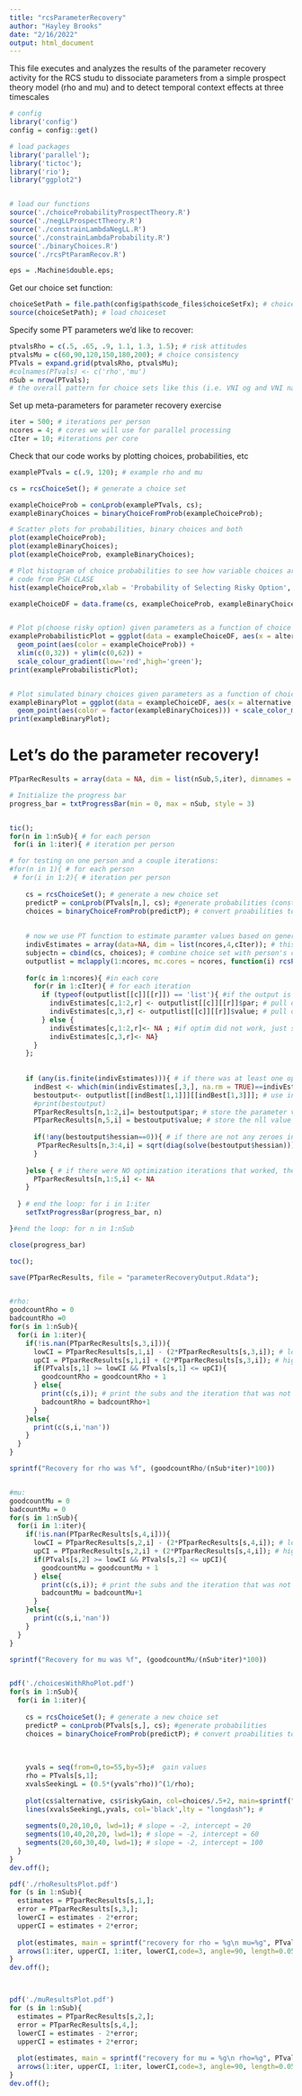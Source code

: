 ```yaml
---
title: "rcsParameterRecovery"
author: "Hayley Brooks"
date: "2/16/2022"
output: html_document
---
```


This file executes and analyzes the results of the parameter recovery activity for the RCS studu to dissociate parameters from a simple prospect theory model (rho and mu) and to detect temporal context effects at three timescales

```r
# config
library('config')
config = config::get()

# load packages 
library('parallel');
library('tictoc');
library('rio');
library("ggplot2")


# load our functions
source('./choiceProbabilityProspectTheory.R')
source('./negLLProspectTheory.R')
source('./constrainLambdaNegLL.R')
source('./constrainLambdaProbability.R')
source('./binaryChoices.R')
source('./rcsPtParamRecov.R')

eps = .Machine$double.eps;


```

Get our choice set function:
```r
choiceSetPath = file.path(config$path$code_files$choiceSetFx); # choice set path
source(choiceSetPath); # load choiceset
```


Specify some PT parameters we'd like to recover:
```r

ptvalsRho = c(.5, .65, .9, 1.1, 1.3, 1.5); # risk attitudes
ptvalsMu = c(60,90,120,150,180,200); # choice consistency
PTvals = expand.grid(ptvalsRho, ptvalsMu);
#colnames(PTvals) <- c('rho','mu')
nSub = nrow(PTvals);
# the overall pattern for choice sets like this (i.e. VNI og and VNI narrow), mus are very high
```


Set up meta-parameters for parameter recovery exercise
```r
iter = 500; # iterations per person
ncores = 4; # cores we will use for parallel processing 
cIter = 10; #iterations per core


```


Check that our code works by plotting choices, probabilities, etc
```r
examplePTvals = c(.9, 120); # example rho and mu

cs = rcsChoiceSet(); # generate a choice set

exampleChoiceProb = conLprob(examplePTvals, cs);
exampleBinaryChoices = binaryChoiceFromProb(exampleChoiceProb);

# Scatter plots for probabilities, binary choices and both
plot(exampleChoiceProb);
plot(exampleBinaryChoices);
plot(exampleChoiceProb, exampleBinaryChoices); 

# Plot histogram of choice probabilities to see how variable choices are predicted to be.
# code from PSH CLASE
hist(exampleChoiceProb,xlab = 'Probability of Selecting Risky Option', ylab = 'Count of this probability', main = 'Distribution of choice probabilities given parameters'); 

exampleChoiceDF = data.frame(cs, exampleChoiceProb, exampleBinaryChoices);


# Plot p(choose risky option) given parameters as a function of choice values (code based on PSH CLASE)
exampleProbabilisticPlot = ggplot(data = exampleChoiceDF, aes(x = alternative, y = riskyGain)) + 
  geom_point(aes(color = exampleChoiceProb)) + 
  xlim(c(0,32)) + ylim(c(0,62)) + 
  scale_colour_gradient(low='red',high='green');
print(exampleProbabilisticPlot);


# Plot simulated binary choices given parameters as a function of choice values (also based on PSH CLASE code)
exampleBinaryPlot = ggplot(data = exampleChoiceDF, aes(x = alternative, y = riskyGain)) + 
  geom_point(aes(color = factor(exampleBinaryChoices))) + scale_color_manual(values = c('#ff0000','#00ff44'));
print(exampleBinaryPlot);

```

# Let's do the parameter recovery!

```r

PTparRecResults = array(data = NA, dim = list(nSub,5,iter), dimnames = list(c(NULL), c("rho", "mu", "rho se", "mu se", "ll"),c(NULL))); # stores for each person and iteration, the best optimization results

# Initialize the progress bar
progress_bar = txtProgressBar(min = 0, max = nSub, style = 3)


tic();
for(n in 1:nSub){ # for each person
 for(i in 1:iter){ # iteration per person

# for testing on one person and a couple iterations:
#for(n in 1){ # for each person
 # for(i in 1:2){ # iteration per person
    
    cs = rcsChoiceSet(); # generate a new choice set
    predictP = conLprob(PTvals[n,], cs); #generate probabilities (constrains lambda to 1)
    choices = binaryChoiceFromProb(predictP); # convert proabilities to binary choices
    
    
    # now we use PT function to estimate paramter values based on generated choices
    indivEstimates = array(data=NA, dim = list(ncores,4,cIter)); # this will temporarily hold optimization results (pars and ll) from cores x cIter
    subjectn = cbind(cs, choices); # combine choice set with person's choices for optimization to have necessary data
    outputlist = mclapply(1:ncores, mc.cores = ncores, function(i) rcsPTparRec(cIter,subjectn)); #do the optimization
    
    for(c in 1:ncores){ #in each core
      for(r in 1:cIter){ # for each iteration
        if (typeof(outputlist[[c]][[r]]) == 'list'){ #if the output is a list -- this means optim worked
          indivEstimates[c,1:2,r] <- outputlist[[c]][[r]]$par; # pull out the parameter values for each iteration in each core
          indivEstimates[c,3,r] <- outputlist[[c]][[r]]$value; # pull out the log likelihood value
        } else {
          indivEstimates[c,1:2,r]<- NA ; #if optim did not work, just store as NA
          indivEstimates[c,3,r]<- NA}
      }
    };
    
    
    if (any(is.finite(indivEstimates))){ # if there was at least one optimization iteration that worked then follow the next steps
      indBest <- which(min(indivEstimates[,3,], na.rm = TRUE)==indivEstimates,arr.ind = T); # get the indices of the single best optimization across the cores & iterations
      bestoutput<- outputlist[[indBest[1,1]]][[indBest[1,3]]]; # use index to pull the best optim results from the outputlist
      #print(bestoutput)
      PTparRecResults[n,1:2,i]= bestoutput$par; # store the parameter values 
      PTparRecResults[n,5,i] = bestoutput$value; # store the nll value
      
      if(!any(bestoutput$hessian==0)){ # if there are not any zeroes in the hessian, then
       PTparRecResults[n,3:4,i] = sqrt(diag(solve(bestoutput$hessian)));# solve hessian and store the parameter SEs
      }
      
    }else { # if there were NO optimization iterations that worked, then follow the next step
      PTparRecResults[n,1:5,i] <- NA
    }
    
  } # end the loop: for i in 1:iter
    setTxtProgressBar(progress_bar, n)

}#end the loop: for n in 1:nSub

close(progress_bar)

toc();

save(PTparRecResults, file = "parameterRecoveryOutput.Rdata");



```

```r

#rho:
goodcountRho = 0
badcountRho =0
for(s in 1:nSub){
  for(i in 1:iter){
    if(!is.nan(PTparRecResults[s,3,i])){
      lowCI = PTparRecResults[s,1,i] - (2*PTparRecResults[s,3,i]); # low CI
      upCI = PTparRecResults[s,1,i] + (2*PTparRecResults[s,3,i]); # high CI
      if(PTvals[s,1] >= lowCI && PTvals[s,1] <= upCI){
        goodcountRho = goodcountRho + 1
      } else{
        print(c(s,i)); # print the subs and the iteration that was not successful
        badcountRho = badcountRho+1
      }
    }else{
      print(c(s,i,'nan'))
    }
  }
}

sprintf("Recovery for rho was %f", (goodcountRho/(nSub*iter)*100))


#mu:
goodcountMu = 0
badcountMu = 0
for(s in 1:nSub){
  for(i in 1:iter){
    if(!is.nan(PTparRecResults[s,4,i])){
      lowCI = PTparRecResults[s,2,i] - (2*PTparRecResults[s,4,i]); # low CI
      upCI = PTparRecResults[s,2,i] + (2*PTparRecResults[s,4,i]); # high CI
      if(PTvals[s,2] >= lowCI && PTvals[s,2] <= upCI){
        goodcountMu = goodcountMu + 1
      } else{
        print(c(s,i)); # print the subs and the iteration that was not successful
        badcountMu = badcountMu+1
      }
    }else{
      print(c(s,i,'nan'))
    }
  }
}

sprintf("Recovery for mu was %f", (goodcountMu/(nSub*iter)*100))


pdf('./choicesWithRhoPlot.pdf')
for(s in 1:nSub){
  for(i in 1:iter){
    
    cs = rcsChoiceSet(); # generate a new choice set
    predictP = conLprob(PTvals[s,], cs); #generate probabilities
    choices = binaryChoiceFromProb(predictP); # convert proabilities to binary choices
    
    
    
    yvals = seq(from=0,to=55,by=5);#  gain values
    rho = PTvals[s,1]; 
    xvalsSeekingL = (0.5*(yvals^rho))^(1/rho); 
    
    plot(cs$alternative, cs$riskyGain, col=choices/.5+2, main=sprintf("choices for rho = %g, mu = %g\n iteration %g", PTvals[s,1], PTvals[s,2], i)); # blue is accept, red is reject
    lines(xvalsSeekingL,yvals, col='black',lty = "longdash"); #
    
    segments(0,20,10,0, lwd=1); # slope = -2, intercept = 20
    segments(10,40,20,20, lwd=1); # slope = -2, intercept = 60
    segments(20,60,30,40, lwd=1); # slope = -2, intercept = 100
  }
}
dev.off();

pdf('./rhoResultsPlot.pdf')
for (s in 1:nSub){
  estimates = PTparRecResults[s,1,];
  error = PTparRecResults[s,3,];
  lowerCI = estimates - 2*error;
  upperCI = estimates + 2*error;
  
  plot(estimates, main = sprintf("recovery for rho = %g\n mu=%g", PTvals[s,1], PTvals[s,2]), ylim =c(-3,3))
  arrows(1:iter, upperCI, 1:iter, lowerCI,code=3, angle=90, length=0.05);
}
dev.off();



pdf('./muResultsPlot.pdf')
for (s in 1:nSub){
  estimates = PTparRecResults[s,2,];
  error = PTparRecResults[s,4,];
  lowerCI = estimates - 2*error;
  upperCI = estimates + 2*error;
  
  plot(estimates, main = sprintf("recovery for mu = %g\n rho=%g", PTvals[s,2], PTvals[s,1]), ylim =c(-50,200))
  arrows(1:iter, upperCI, 1:iter, lowerCI,code=3, angle=90, length=0.05);
}
dev.off();
```


